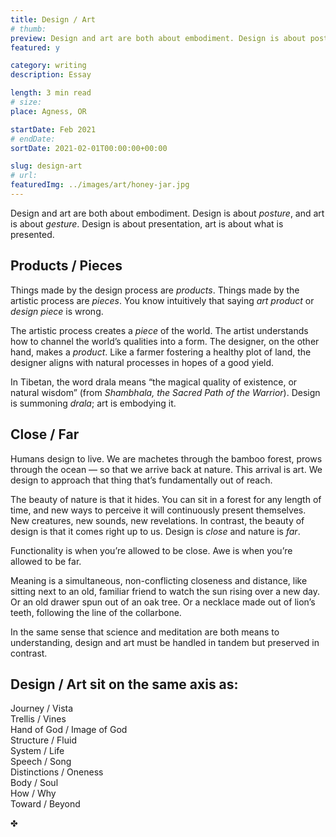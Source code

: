 ```yaml
---
title: Design / Art
# thumb:
preview: Design and art are both about embodiment. Design is about posture, and art is about gesture. Design is about presentation, art is about what is presented.
featured: y

category: writing
description: Essay

length: 3 min read
# size:
place: Agness, OR

startDate: Feb 2021
# endDate:
sortDate: 2021-02-01T00:00:00+00:00

slug: design-art
# url:
featuredImg: ../images/art/honey-jar.jpg
---
```


Design and art are both about embodiment. Design is about _posture_, and art is about _gesture_. Design is about presentation, art is about what is presented.

## Products / Pieces

Things made by the design process are _products_. Things made by the artistic process are _pieces_. You know intuitively that saying _art product_ or _design piece_ is wrong.

The artistic process creates a _piece_ of the world. The artist understands how to channel the world’s qualities into a form. The designer, on the other hand, makes a _product_. Like a farmer fostering a healthy plot of land, the designer aligns with natural processes in hopes of a good yield.

In Tibetan, the word drala means “the magical quality of existence, or natural wisdom” (from _Shambhala, the Sacred Path of the Warrior_). Design is summoning _drala_; art is embodying it.

## Close / Far

Humans design to live. We are machetes through the bamboo forest, prows through the ocean — so that we arrive back at nature. This arrival is art. We design to approach that thing that’s fundamentally out of reach.

The beauty of nature is that it hides. You can sit in a forest for any length of time, and new ways to perceive it will continuously present themselves. New creatures, new sounds, new revelations. In contrast, the beauty of design is that it comes right up to us. Design is _close_ and nature is _far_.

Functionality is when you’re allowed to be close. Awe is when you’re allowed to be far.

Meaning is a simultaneous, non-conflicting closeness and distance, like sitting next to an old, familiar friend to watch the sun rising over a new day. Or an old drawer spun out of an oak tree. Or a necklace made out of lion’s teeth, following the line of the collarbone.

In the same sense that science and meditation are both means to understanding, design and art must be handled in tandem but preserved in contrast.

## Design / Art sit on the same axis as:

Journey / Vista<br/>
Trellis / Vines<br/>
Hand of God / Image of God<br/>
Structure / Fluid<br/>
System / Life<br/>
Speech / Song<br/>
Distinctions / Oneness<br/>
Body / Soul<br/>
How / Why<br/>
Toward / Beyond

✤
